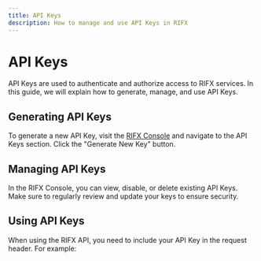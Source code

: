 ```yaml
---
title: API Keys
description: How to manage and use API Keys in RIFX
---
```


# API Keys

API Keys are used to authenticate and authorize access to RIFX services. In this guide, we will explain how to generate, manage, and use API Keys.

## Generating API Keys

To generate a new API Key, visit the [RIFX Console](#) and navigate to the API Keys section. Click the "Generate New Key" button.

## Managing API Keys

In the RIFX Console, you can view, disable, or delete existing API Keys. Make sure to regularly review and update your keys to ensure security.

## Using API Keys

When using the RIFX API, you need to include your API Key in the request header. For example:

